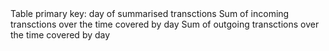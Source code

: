 <ParamField path="day">
Table primary key: day of summarised transctions
</ParamField>
<ParamField path="ingress ethereum">
Sum of incoming transctions over the time covered by day
</ParamField>
<ParamField path="egress ethereum">
Sum of outgoing transctions over the time covered by day
</ParamField>
